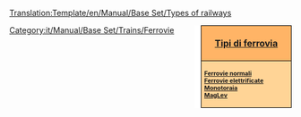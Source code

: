 <noinclude>[[Translation:Template/en/Manual/Base Set/Types of railways]]</noinclude><div style="float:right; padding-left:12px; background:#ffffff;">
<div style="width:150px; border:1px solid #000000; background:#ffb466; padding:5px; -moz-border-radius-topleft:5px; -moz-border-radius-topright:5px; font-size: 12pt;">
<center><strong><font size="3">[[it/Manual/Base Set/Tipi di ferrovia|Tipi di ferrovia]]</font></strong></center>
</div>
<div style="width:150px;  border:1px solid black; border-top-width: 0px; background:#ffd496; padding:5px; -moz-border-radius-bottomleft:5px; -moz-border-radius-bottomright:8px; font-size: 8pt;">
<strong>
[[it/Manual/Base Set/Ferrovie|Ferrovie normali]]<br/>
[[it/Manual/Base Set/Ferrovie elettrificate|Ferrovie elettrificate]]<br/>
[[it/Manual/Base Set/Monorotaia|Monotoraia]]<br/>
[[it/Manual/Base Set/MagLev|MagLev]]
</strong>
</div>
</div>
<includeonly>[[Category:it/Manual/Base Set/Trains/Ferrovie]]</includeonly>